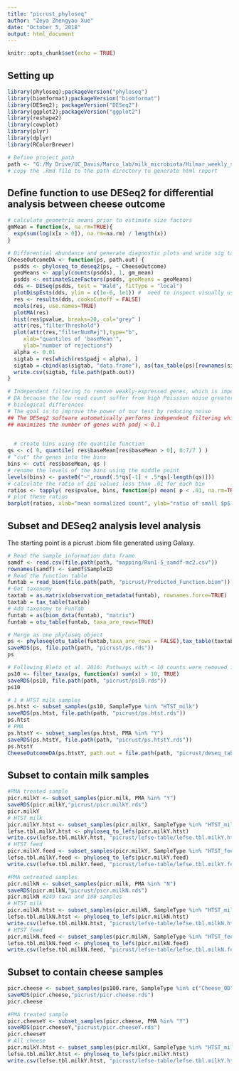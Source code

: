 ```yaml
---
title: "picrust_phyloseq"
author: "Zeya Zhengyao Xue"
date: "October 5, 2018"
output: html_document
---
```


```r
knitr::opts_chunk$set(echo = TRUE)
```

## Setting up 
```r
library(phyloseq);packageVersion("phyloseq")
library(biomformat);packageVersion("biomformat")
library(DESeq2); packageVersion("DESeq2")
library(ggplot2);packageVersion("ggplot2")
library(reshape2)
library(cowplot)
library(plyr)
library(dplyr)
library(RColorBrewer)

# Define project path
path <- "G:/My Drive/UC_Davis/Marco_lab/milk_microbiota/Hilmar_weekly_samples/QIIME2/"
# copy the .Rmd file to the path directory to generate html report
```

## Define function to use DESeq2 for differential analysis between cheese outcome
```r
# calculate geometric means prior to estimate size factors
gmMean = function(x, na.rm=TRUE){
  exp(sum(log(x[x > 0]), na.rm=na.rm) / length(x))
}

# Differential abundance and generate diagnostic plots and write sig tables
CheeseOutcomeDA <- function(ps, path.out) {
  psdds <- phyloseq_to_deseq2(ps, ~ CheeseOutcome)
  geoMeans <- apply(counts(psdds), 1, gm_mean)
  psdds <- estimateSizeFactors(psdds, geoMeans = geoMeans)
  dds <- DESeq(psdds, test = "Wald", fitType = "local") 
  plotDispEsts(dds, ylim = c(1e-6, 1e1)) #  need to inspect visually using local fit type
  res <- results(dds, cooksCutoff = FALSE)
  mcols(res, use.names=TRUE)
  plotMA(res)
  hist(res$pvalue, breaks=20, col="grey" )
  attr(res,"filterThreshold")
  plot(attr(res,"filterNumRej"),type="b",
     xlab="quantiles of 'baseMean'",
     ylab="number of rejections")
  alpha <- 0.01
  sigtab = res[which(res$padj < alpha), ]
  sigtab = cbind(as(sigtab, "data.frame"), as(tax_table(ps)[rownames(sigtab), ], "matrix"))
  write.csv(sigtab, file.path(path.out))
}

# Independent filtering to remove weakly-expressed genes, which is impossible to 
# DA because the low read count suffer from high Poissson noise greater than 
# biological differences
# The goal is to improve the power of our test by reducing noise
## The DESeq2 software automatically performs independent filtering which 
## maximizes the number of genes with padj < 0.1

  
  # create bins using the quantile function
qs <- c( 0, quantile( res$baseMean[res$baseMean > 0], 0:7/7 ) )
# "cut" the genes into the bins
bins <- cut( res$baseMean, qs )
# rename the levels of the bins using the middle point
levels(bins) <- paste0("~",round(.5*qs[-1] + .5*qs[-length(qs)]))
# calculate the ratio of £p£ values less than .01 for each bin
ratios <- tapply( res$pvalue, bins, function(p) mean( p < .01, na.rm=TRUE ) )
# plot these ratios
barplot(ratios, xlab="mean normalized count", ylab="ratio of small $p$ values")
```


## Subset and DESeq2 analysis level analysis
The starting point is a picrust .biom file generated using Galaxy.
```r
# Read the sample information data frame  
samdf <- read.csv(file.path(path, "mapping/Run1-5_samdf-mc2.csv"))
rownames(samdf) <- samdf$SampleID
# Read the function table 
funtab = read_biom(file.path(path, "picrust/Predicted_Function.biom"))
# Get taxonomy  
taxtab = as.matrix(observation_metadata(funtab), rownames.force=TRUE) 
taxtab = tax_table(taxtab)
# Add taxonomy to FunTab
funtab = as(biom_data(funtab), "matrix")
funtab = otu_table(funtab, taxa_are_rows=TRUE)

# Merge as one phyloseq object 
ps <- phyloseq(otu_table(funtab,taxa_are_rows = FALSE),tax_table(taxtab), sample_data(samdf))
saveRDS(ps, file.path(path, "picrust/ps.rds"))
ps

# Following Bletz et al. 2016: Pathways with < 10 counts were removed from the table.
ps10 <- filter_taxa(ps, function(x) sum(x) > 10, TRUE)
saveRDS(ps10, file.path(path, "picrust/ps10.rds"))
ps10

# 1 # HTST milk samples 
ps.htst <- subset_samples(ps10, SampleType %in% "HTST_milk")
saveRDS(ps.htst, file.path(path, "picrust/ps.htst.rds"))
ps.htst
# PMA 
ps.htstY <- subset_samples(ps.htst, PMA %in% "Y")
saveRDS(ps.htstY, file.path(path, "picrust/ps.htstY.rds"))
ps.htstY
CheeseOutcomeDA(ps.htstY, path.out = file.path(path, "picrust/deseq_table/sigtab.htstY.csv"))


```


## Subset to contain milk samples
```r
#PMA treated sample
picr.milkY <- subset_samples(picr.milk, PMA %in% "Y")
saveRDS(picr.milkY,"picrust/picr.milkY.rds")
picr.milkY 
# HTST milk 
picr.milkY.htst <- subset_samples(picr.milkY, SampleType %in% "HTST_milk")
lefse.tbl.milkY.htst <- phyloseq_to_lefs(picr.milkY.htst)
write.csv(lefse.tbl.milkY.htst, "picrust/lefse-table/lefse.tbl.milkY.htst.csv")
# HTST feed
picr.milkY.feed <- subset_samples(picr.milkY, SampleType %in% "HTST_feed")
lefse.tbl.milkY.feed <- phyloseq_to_lefs(picr.milkY.feed)
write.csv(lefse.tbl.milkY.feed, "picrust/lefse-table/lefse.tbl.milkY.feed.csv")

#PMA untreated samples
picr.milkN <- subset_samples(picr.milk, PMA %in% "N")
saveRDS(picr.milkN,"picrust/picr.milkN.rds")
picr.milkN #249 taxa and 188 samples
# HTST milk 
picr.milkN.htst <- subset_samples(picr.milkN, SampleType %in% "HTST_milk")
lefse.tbl.milkN.htst <- phyloseq_to_lefs(picr.milkN.htst)
write.csv(lefse.tbl.milkN.htst, "picrust/lefse-table/lefse.tbl.milkN.htst.csv")
# HTST feed
picr.milkN.feed <- subset_samples(picr.milkN, SampleType %in% "HTST_feed")
lefse.tbl.milkN.feed <- phyloseq_to_lefs(picr.milkN.feed)
write.csv(lefse.tbl.milkN.feed, "picrust/lefse-table/lefse.tbl.milkN.feed.csv")

```

## Subset to contain cheese samples
```r
picr.cheese <- subset_samples(ps100.rare, SampleType %in% c("Cheese_0D","Cheese_30D","Cheese_90D","Cheese_120D"))
saveRDS(picr.cheese,"picrust/picr.cheese.rds")
picr.cheese

#PMA treated sample
picr.cheeseY <- subset_samples(picr.cheese, PMA %in% "Y")
saveRDS(picr.cheeseY,"picrust/picr.cheeseY.rds")
picr.cheeseY 
# All cheese 
picr.milkY.htst <- subset_samples(picr.milkY, SampleType %in% "HTST_milk")
lefse.tbl.milkY.htst <- phyloseq_to_lefs(picr.milkY.htst)
write.csv(lefse.tbl.milkY.htst, "picrust/lefse-table/lefse.tbl.milkY.htst.csv")
```

